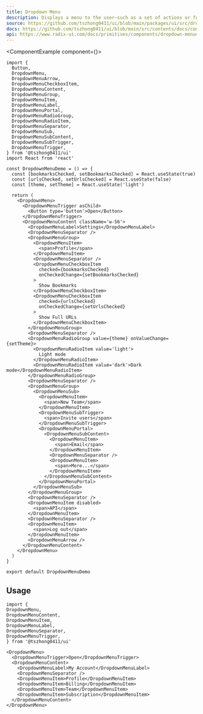 ```yaml
---
title: Dropdown Menu
description: Displays a menu to the user—such as a set of actions or functions—triggered by a button.
source: https://github.com/tszhong0411/ui/blob/main/packages/ui/src/dropdown-menu.tsx
docs: https://github.com/tszhong0411/ui/blob/main/src/contents/docs/components/dropdown-menu.mdx
api: https://www.radix-ui.com/docs/primitives/components/dropdown-menu#api-reference
---
```


<ComponentExample component={<DropdownMenuDemo />}>
  ```tsx
  import {
    Button,
    DropdownMenu,
    DropdownMenuArrow,
    DropdownMenuCheckboxItem,
    DropdownMenuContent,
    DropdownMenuGroup,
    DropdownMenuItem,
    DropdownMenuLabel,
    DropdownMenuPortal,
    DropdownMenuRadioGroup,
    DropdownMenuRadioItem,
    DropdownMenuSeparator,
    DropdownMenuSub,
    DropdownMenuSubContent,
    DropdownMenuSubTrigger,
    DropdownMenuTrigger,
  } from '@tszhong0411/ui'
  import React from 'react'

  const DropdownMenuDemo = () => {
    const [bookmarksChecked, setBookmarksChecked] = React.useState(true)
    const [urlsChecked, setUrlsChecked] = React.useState(false)
    const [theme, setTheme] = React.useState('light')

    return (
      <DropdownMenu>
        <DropdownMenuTrigger asChild>
          <Button type='button'>Open</Button>
        </DropdownMenuTrigger>
        <DropdownMenuContent className='w-56'>
          <DropdownMenuLabel>Settings</DropdownMenuLabel>
          <DropdownMenuSeparator />
          <DropdownMenuGroup>
            <DropdownMenuItem>
              <span>Profile</span>
            </DropdownMenuItem>
            <DropdownMenuSeparator />
            <DropdownMenuCheckboxItem
              checked={bookmarksChecked}
              onCheckedChange={setBookmarksChecked}
            >
              Show Bookmarks
            </DropdownMenuCheckboxItem>
            <DropdownMenuCheckboxItem
              checked={urlsChecked}
              onCheckedChange={setUrlsChecked}
            >
              Show Full URLs
            </DropdownMenuCheckboxItem>
          </DropdownMenuGroup>
          <DropdownMenuSeparator />
          <DropdownMenuRadioGroup value={theme} onValueChange={setTheme}>
            <DropdownMenuRadioItem value='light'>
              Light mode
            </DropdownMenuRadioItem>
            <DropdownMenuRadioItem value='dark'>Dark mode</DropdownMenuRadioItem>
          </DropdownMenuRadioGroup>
          <DropdownMenuSeparator />
          <DropdownMenuGroup>
            <DropdownMenuSub>
              <DropdownMenuItem>
                <span>New Team</span>
              </DropdownMenuItem>
              <DropdownMenuSubTrigger>
                <span>Invite users</span>
              </DropdownMenuSubTrigger>
              <DropdownMenuPortal>
                <DropdownMenuSubContent>
                  <DropdownMenuItem>
                    <span>Email</span>
                  </DropdownMenuItem>
                  <DropdownMenuSeparator />
                  <DropdownMenuItem>
                    <span>More...</span>
                  </DropdownMenuItem>
                </DropdownMenuSubContent>
              </DropdownMenuPortal>
            </DropdownMenuSub>
          </DropdownMenuGroup>
          <DropdownMenuSeparator />
          <DropdownMenuItem disabled>
            <span>API</span>
          </DropdownMenuItem>
          <DropdownMenuSeparator />
          <DropdownMenuItem>
            <span>Log out</span>
          </DropdownMenuItem>
          <DropdownMenuArrow />
        </DropdownMenuContent>
      </DropdownMenu>
    )
  }

  export default DropdownMenuDemo
  ```
</ComponentExample>

## Usage

```tsx
import {
DropdownMenu,
DropdownMenuContent,
DropdownMenuItem,
DropdownMenuLabel,
DropdownMenuSeparator,
DropdownMenuTrigger,
} from '@tszhong0411/ui'
```

```tsx
<DropdownMenu>
  <DropdownMenuTrigger>Open</DropdownMenuTrigger>
  <DropdownMenuContent>
    <DropdownMenuLabel>My Account</DropdownMenuLabel>
    <DropdownMenuSeparator />
    <DropdownMenuItem>Profile</DropdownMenuItem>
    <DropdownMenuItem>Billing</DropdownMenuItem>
    <DropdownMenuItem>Team</DropdownMenuItem>
    <DropdownMenuItem>Subscription</DropdownMenuItem>
  </DropdownMenuContent>
</DropdownMenu>
```
